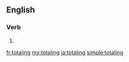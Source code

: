 ==English==

===Verb===
{{head|en|present participle}}

# {{present participle of|total|lang=en|nocat=1}}

[[fr:totaling]]
[[my:totaling]]
[[ja:totaling]]
[[simple:totaling]]